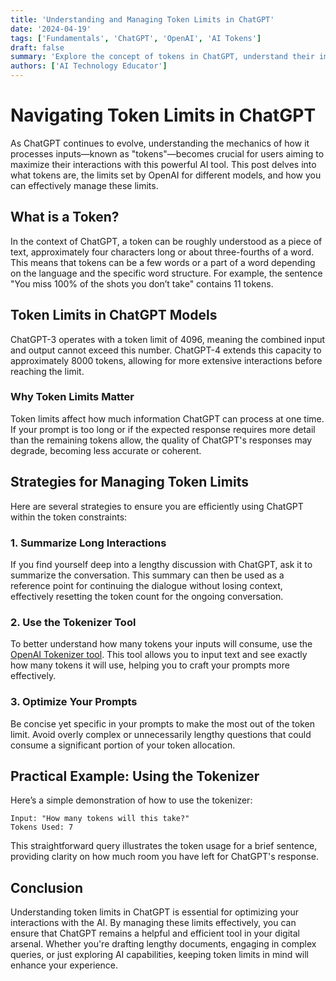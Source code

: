 ```yaml
---
title: 'Understanding and Managing Token Limits in ChatGPT'
date: '2024-04-19'
tags: ['Fundamentals', 'ChatGPT', 'OpenAI', 'AI Tokens']
draft: false
summary: 'Explore the concept of tokens in ChatGPT, understand their impact on your interactions, and learn practical strategies to maximize the effectiveness of your prompts within token limits.'
authors: ['AI Technology Educator']
---
```



# Navigating Token Limits in ChatGPT

As ChatGPT continues to evolve, understanding the mechanics of how it processes inputs—known as "tokens"—becomes crucial for users aiming to maximize their interactions with this powerful AI tool. This post delves into what tokens are, the limits set by OpenAI for different models, and how you can effectively manage these limits.

## What is a Token?

In the context of ChatGPT, a token can be roughly understood as a piece of text, approximately four characters long or about three-fourths of a word. This means that tokens can be a few words or a part of a word depending on the language and the specific word structure. For example, the sentence "You miss 100% of the shots you don’t take" contains 11 tokens.

## Token Limits in ChatGPT Models

ChatGPT-3 operates with a token limit of 4096, meaning the combined input and output cannot exceed this number. ChatGPT-4 extends this capacity to approximately 8000 tokens, allowing for more extensive interactions before reaching the limit.

### Why Token Limits Matter

Token limits affect how much information ChatGPT can process at one time. If your prompt is too long or if the expected response requires more detail than the remaining tokens allow, the quality of ChatGPT's responses may degrade, becoming less accurate or coherent.

## Strategies for Managing Token Limits

Here are several strategies to ensure you are efficiently using ChatGPT within the token constraints:

### 1. **Summarize Long Interactions**

If you find yourself deep into a lengthy discussion with ChatGPT, ask it to summarize the conversation. This summary can then be used as a reference point for continuing the dialogue without losing context, effectively resetting the token count for the ongoing conversation.

### 2. **Use the Tokenizer Tool**

To better understand how many tokens your inputs will consume, use the [OpenAI Tokenizer tool](https://platform.openai.com/tokenizer). This tool allows you to input text and see exactly how many tokens it will use, helping you to craft your prompts more effectively.

### 3. **Optimize Your Prompts**

Be concise yet specific in your prompts to make the most out of the token limit. Avoid overly complex or unnecessarily lengthy questions that could consume a significant portion of your token allocation.

## Practical Example: Using the Tokenizer

Here’s a simple demonstration of how to use the tokenizer:

```plaintext
Input: "How many tokens will this take?"
Tokens Used: 7
```

This straightforward query illustrates the token usage for a brief sentence, providing clarity on how much room you have left for ChatGPT's response.

## Conclusion
Understanding token limits in ChatGPT is essential for optimizing your interactions with the AI. By managing these limits effectively, you can ensure that ChatGPT remains a helpful and efficient tool in your digital arsenal. Whether you're drafting lengthy documents, engaging in complex queries, or just exploring AI capabilities, keeping token limits in mind will enhance your experience.